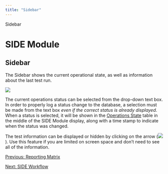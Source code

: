 ```yaml
---
title: "Sidebar"
---
```

 Sidebar  

SIDE Module
===========

Sidebar
-------

The Sidebar shows the current operational state, as well as information about the last test run.

![](images/SIDESidebar.PNG)  
  

The current operations status can be selected from the drop-down text box. In order to properly log a status change to the database, a selection must be made from the text box _even if the correct status is already displayed_. When a status is selected, it will be shown in the [Operations State](SIDE_InfoTables.html#opState) table in the middle of the SIDE Module display, along with a time stamp to indicate when the status was changed.

The test information can be displayed or hidden by clicking on the arrow (![](images/SIDEArrow.PNG)). Use this feature if you are limited on screen space and don't need to see all of the information.

  
  
  

[Previous: Reporting Matrix](SIDE_ReportMatrix.html)

[Next: SIDE Workflow](SIDE_Process.html)